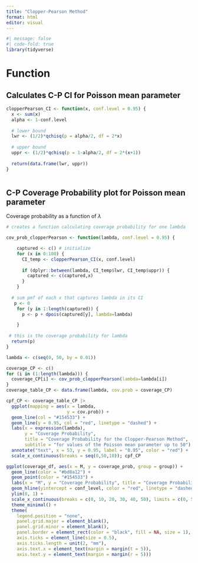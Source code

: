 ```yaml
---
title: "Clopper-Pearson Method"
format: html
editor: visual
---
```


```r
#| message: false
#| code-fold: true
library(tidyverse)

```

# Function

## Calculates C-P CI for Poisson mean parameter

```r
clopperPearson_CI <- function(x, conf.level = 0.95) {
  x <- sum(x)
  alpha <- 1-conf.level
  
  # lower bound
  lwr <- (1/2)*qchisq(p = alpha/2, df = 2*x)
  
  # upper bound
  uppr <- (1/2)*qchisq(p = 1-alpha/2, df = 2*(x+1))
  
  return(data.frame(lwr, uppr))
}



```

## C-P Coverage Probability plot for Poisson mean parameter

Coverage probability as a function of $\lambda$

```r
# creates a function calculating coverage probability for one lambda

cov_prob_clopperPearson <- function(lambda, conf.level = 0.95) {

    captured <- c() # initialize
    for (x in 0:100) {
      CI_temp <- clopperPearson_CI(x, conf.level)
    
      if (dplyr::between(lambda, CI_temp$lwr, CI_temp$uppr)) {
        captured <- c(captured,x)
      }
    }
    
  # sum pmf of each x that captures lambda in its CI
   p <- 0
    for (y in 1:length(captured)) {
      p <- p + dpois(captured[y], lambda=lambda)

    }
  
 # this is the coverage probability for lambda
  return(p)
}


```

```r
lambda <- c(seq(0, 50, by = 0.01))

coverage_CP <- c()
for (i in (1:length(lambda))) {
  coverage_CP[i] <- cov_prob_clopperPearson(lambda=lambda[i])
}
coverage_table_CP <- data.frame(lambda, cov.prob = coverage_CP)

cpf_CP <- coverage_table_CP |> 
  ggplot(mapping = aes(x = lambda,
                       y = cov.prob)) +
  geom_line(col = "#154533") +
  geom_line(y = 0.95, col = "red", linetype = "dashed") +
  labs(x = expression(lambda),
       y = "Coverage Probability",
       title = "Coverage Probability for the Clopper-Pearson Method",
       subtitle = "for values of the Poisson mean parameter up to 50") +
  annotate("text", x = 53, y = 0.95, label = "0.95", color = "red") +
  scale_x_continuous(breaks = seq(0,50,10)); cpf_CP
```

```r
ggplot(coverage_df, aes(x = M, y = coverage_prob, group = group)) +
  geom_line(color = "#bd8a12") +
  geom_point(color = "#154533") +
  labs(x = "M", y = "Coverage Probability", title = "Coverage Probability for Normal Approximation (NHG)") +
  geom_hline(yintercept = conf_level, color = "red", linetype = "dashed") +
  ylim(0, 1) +
  scale_x_continuous(breaks = c(0, 10, 20, 30, 40, 50), limits = c(0, 50)) +
  theme_minimal() +
  theme(
    legend.position = "none",
    panel.grid.major = element_blank(),
    panel.grid.minor = element_blank(),
    panel.border = element_rect(color = "black", fill = NA, size = 1),
    axis.ticks = element_line(size = 0.5),
    axis.ticks.length = unit(2, "mm"),
    axis.text.x = element_text(margin = margin(t = 5)),
    axis.text.y = element_text(margin = margin(r = 5))) 
```
